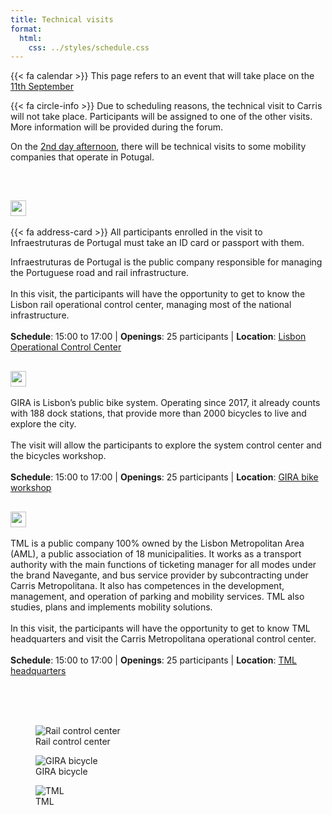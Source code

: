 ```yaml
---
title: Technical visits
format:
  html:
    css: ../styles/schedule.css
---
```


<div class="alert alert-light">
  {{< fa calendar >}} This page refers to an event that will take place on the [11th September](/forum/day2.html)
</div>

<div class="alert alert-warning">
  {{< fa circle-info >}} Due to scheduling reasons, the technical visit to Carris will not take place. Participants will be assigned to one of the other visits. More information will be provided during the forum. 
</div>

On the [2nd day afternoon](/forum/day2.html), there will be technical visits to some mobility companies that operate in Potugal.

<br/>

## <img style="height: calc(1.29rem + 0.48vw)" src="https://www.infraestruturasdeportugal.pt/themes/ip_corporativo_theme/images/logo-cor.png"/>

::: {.alert .alert-info}
{{< fa address-card >}} All participants enrolled in the visit to Infraestruturas de Portugal must take an ID card or passport with them.
:::

Infraestruturas de Portugal is the public company responsible for managing the Portuguese road and rail infrastructure.
<br/><br/>
In this visit, the participants will have the opportunity to get to know the Lisbon rail operational control center, managing most of the national infrastructure.
<br/><br/>
**Schedule**: 15:00 to 17:00 | 
**Openings**: 25 participants | 
**Location**:  [Lisbon Operational Control Center](https://maps.app.goo.gl/obNwnZEdKZKweUhc8){target="_blank"}

## <img style="height: calc(1.29rem + 0.48vw)" src="https://www.gira-bicicletasdelisboa.pt/wp-content/themes/gira/resources/assets/images/logo_gira.svg"/>

GIRA is Lisbon's public bike system. Operating since 2017, it already counts with 188 dock stations, that provide more than 2000 bicycles to live and explore the city.
<br/><br/>
The visit will allow the participants to explore the system control center and the bicycles workshop.
<br/><br/>
**Schedule**: 15:00 to 17:00 | 
**Openings**: 25 participants |
**Location**:  [GIRA bike workshop](https://maps.app.goo.gl/5Q3qK19mVz1KQtsP9){target="_blank"}

## <img style="height: calc(1.29rem + 0.48vw)" src="https://www.tmlmobilidade.pt/wp-content/themes/tml-theme/assets/images/logo.svg"/>

<!-- Based on https://www.emta.com/network/lisbon/ -->

TML is a public company 100% owned by the Lisbon Metropolitan Area (AML), a public association of 18 municipalities. It works as a transport authority with the main functions of ticketing manager for all modes under the brand Navegante, and bus service provider by subcontracting under Carris Metropolitana. It also has competences in the development, management, and operation of parking and mobility services. TML also studies, plans and implements mobility solutions.
<br/><br/>
In this visit, the participants will have the opportunity to get to know TML headquarters and visit the Carris Metropolitana operational control center.
<br/><br/>
**Schedule**: 15:00 to 17:00 | 
**Openings**: 25 participants |
**Location**:  [TML headquarters](https://maps.app.goo.gl/qHzuPBuDL9s1BGGH6){target="_blank"}



<br/><br/><br/>

::: {layout="[[30,35,23]]" layout-valign="center"}

![Rail control center](https://www.infraestruturasdeportugal.pt/sites/default/files/2023-11/1150x550%20%284%29.jpg)

![GIRA bicycle](https://www.gira-bicicletasdelisboa.pt/wp-content/themes/gira/resources/assets/images/about-img-1.jpg)

![TML](https://lisboaparapessoas.pt/wp-content/uploads/2025/02/carrismettransparencia_01.jpg){.preview-image}
:::
